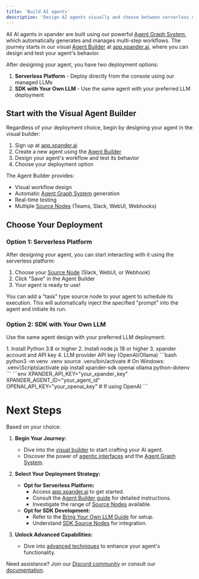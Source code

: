 ```yaml
---
title: 'Build AI agents'
description: 'Design AI agents visually and choose between serverless or custom LLM deployment'
---
```


All AI agents in xpander are built using our powerful [Agent Graph System](/userguides/core-concepts/agent-graph-system), which automatically generates and manages multi-step workflows. The journey starts in our visual [Agent Builder](/userguides/ai-agent-builder/using-agent-builder) at [app.xpander.ai](https://app.xpander.ai), where you can design and test your agent's behavior.

After designing your agent, you have two deployment options:

1. **Serverless Platform** - Deploy directly from the console using our managed LLMs
2. **SDK with Your Own LLM** - Use the same agent with your preferred LLM deployment

## Start with the Visual Agent Builder

Regardless of your deployment choice, begin by designing your agent in the visual builder:

1. Sign up at [app.xpander.ai](https://app.xpander.ai)
2. Create a new agent using the [Agent Builder](/userguides/ai-agent-builder/using-agent-builder)
3. Design your agent's workflow and test its behavior
4. Choose your deployment option

The Agent Builder provides:
- Visual workflow design
- Automatic [Agent Graph System](/userguides/core-concepts/agent-graph-system) generation
- Real-time testing
- Multiple [Source Nodes](/userguides/core-concepts/source-nodes) (Teams, Slack, WebUI, Webhooks)

## Choose Your Deployment

### Option 1: Serverless Platform
After designing your agent, you can start interacting with it using the serverless platform:

1. Choose your [Source Node](/userguides/core-concepts/source-nodes) (Slack, WebUI, or Webhook)
2. Click "Save" in the Agent Builder
3. Your agent is ready to use!


<Tip>
    You can add a "task" type source node to your agent to schedule its execution. This will automatically inject the specified "prompt" into the agent and initiate its run.
</Tip>


### Option 2: SDK with Your Own LLM
Use the same agent design with your preferred LLM deployment:

<Steps>
  <Step title="Prerequisites">
    1. Install Python 3.8 or higher
    2. Install node.js 18 or higher
    3. xpander account and API key
    4. LLM provider API key (OpenAI/Ollama)
  </Step>

  <Step title="Installation">
    ```bash
    python3 -m venv .venv
    source .venv/bin/activate  # On Windows: .venv\Scripts\activate
    pip install xpander-sdk openai ollama python-dotenv
    ```
  </Step>

  <Step title="Environment Setup">
    ```env
    XPANDER_API_KEY="your_xpander_key"
    XPANDER_AGENT_ID="your_agent_id"
    OPENAI_API_KEY="your_openai_key"  # If using OpenAI
    ```
  </Step>
</Steps>

# Next Steps

Based on your choice:

1. **Begin Your Journey:**
   - Dive into the [visual builder](/userguides/ai-agent-builder/using-agent-builder) to start crafting your AI agent.
   - Discover the power of [agentic interfaces](/userguides/core-concepts/ai-connectors) and the [Agent Graph System](/userguides/core-concepts/agent-graph-system).

2. **Select Your Deployment Strategy:**
   - **Opt for Serverless Platform:**
     - Access [app.xpander.ai](https://app.xpander.ai) to get started.
     - Consult the [Agent Builder guide](/userguides/ai-agent-builder/using-agent-builder) for detailed instructions.
     - Investigate the range of [Source Nodes](/userguides/core-concepts/source-nodes) available.
   - **Opt for SDK Development:**
     - Refer to the [Bring Your Own LLM Guide](/userguides/get-started/bring-your-own-llm) for setup.
     - Understand [SDK Source Nodes](/userguides/core-concepts/source-nodes#sdk-source-nodes) for integration.

3. **Unlock Advanced Capabilities:**
   - Dive into [advanced techniques](/userguides/get-started/advanced-ai-agent-techniques) to enhance your agent's functionality.

Need assistance? Join our [Discord community](https://discord.gg/xpander) or consult our [documentation](https://docs.xpander.ai). 
